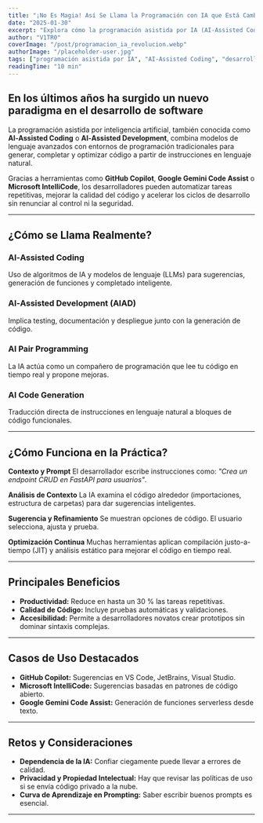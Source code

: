 ```yaml
---
title: "¡No Es Magia! Así Se Llama la Programación con IA que Está Cambiando Todo"
date: "2025-01-30"
excerpt: "Explora cómo la programación asistida por IA (AI‑Assisted Coding) está redefiniendo el desarrollo de software, desde GitHub Copilot hasta Gemini Code Assist, y descubre sus beneficios y retos."
author: "V1TR0"
coverImage: "/post/programacion_ia_revolucion.webp"
authorImage: "/placeholder-user.jpg"
tags: ["programación asistida por IA", "AI‑Assisted Coding", "desarrollo con IA", "AI Pair Programming", "generación de código con IA"]
readingTime: "10 min"
---
```


## En los últimos años ha surgido un nuevo paradigma en el desarrollo de software

La programación asistida por inteligencia artificial, también conocida como **AI‑Assisted Coding** o **AI‑Assisted Development**, combina modelos de lenguaje avanzados con entornos de programación tradicionales para generar, completar y optimizar código a partir de instrucciones en lenguaje natural.

Gracias a herramientas como **GitHub Copilot**, **Google Gemini Code Assist** o **Microsoft IntelliCode**, los desarrolladores pueden automatizar tareas repetitivas, mejorar la calidad del código y acelerar los ciclos de desarrollo sin renunciar al control ni la seguridad.

---

## ¿Cómo se Llama Realmente?

### AI‑Assisted Coding
Uso de algoritmos de IA y modelos de lenguaje (LLMs) para sugerencias, generación de funciones y completado inteligente.

### AI‑Assisted Development (AIAD)
Implica testing, documentación y despliegue junto con la generación de código.

### AI Pair Programming
La IA actúa como un compañero de programación que lee tu código en tiempo real y propone mejoras.

### AI Code Generation
Traducción directa de instrucciones en lenguaje natural a bloques de código funcionales.

---

## ¿Cómo Funciona en la Práctica?

**Contexto y Prompt**
El desarrollador escribe instrucciones como: _"Crea un endpoint CRUD en FastAPI para usuarios"_.

**Análisis de Contexto**
La IA examina el código alrededor (importaciones, estructura de carpetas) para dar sugerencias inteligentes.

**Sugerencia y Refinamiento**
Se muestran opciones de código. El usuario selecciona, ajusta y prueba.

**Optimización Continua**
Muchas herramientas aplican compilación justo-a-tiempo (JIT) y análisis estático para mejorar el código en tiempo real.

---

## Principales Beneficios

- **Productividad:** Reduce en hasta un 30 % las tareas repetitivas.
- **Calidad de Código:** Incluye pruebas automáticas y validaciones.
- **Accesibilidad:** Permite a desarrolladores novatos crear prototipos sin dominar sintaxis complejas.

---

## Casos de Uso Destacados

- **GitHub Copilot:** Sugerencias en VS Code, JetBrains, Visual Studio.
- **Microsoft IntelliCode:** Sugerencias basadas en patrones de código abierto.
- **Google Gemini Code Assist:** Generación de funciones serverless desde texto.

---

## Retos y Consideraciones

- **Dependencia de la IA:** Confiar ciegamente puede llevar a errores de calidad.
- **Privacidad y Propiedad Intelectual:** Hay que revisar las políticas de uso si se envía código privado a la nube.
- **Curva de Aprendizaje en Prompting:** Saber escribir buenos prompts es esencial.

---
